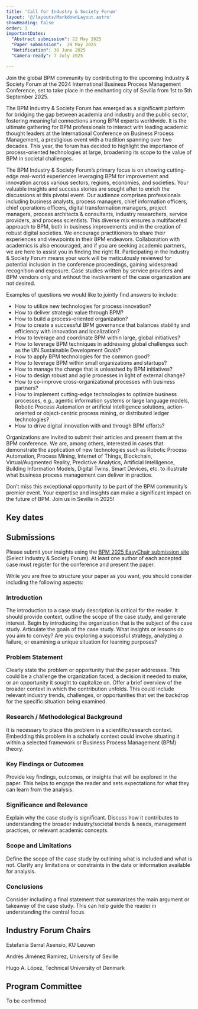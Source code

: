 ```yaml
---
title: 'Call for Industry & Society Forum'
layout: '@/layouts/MarkdownLayout.astro'
showHeading: false
order: 3
importantDates:
  "Abstract submission": 22 May 2025
  "Paper submission":  29 May 2025
  "Notification": 30 June 2025
  "Camera-ready": 7 July 2025

---
```


Join the global BPM community by contributing to the upcoming Industry & Society Forum at the 2024 International Business Process Management Conference, set to take place in the enchanting city of Sevilla from 1st to 5th September 2025.

The BPM Industry & Society Forum has emerged as a significant platform for bridging the gap between academia and industry and the public sector, fostering meaningful connections among BPM experts worldwide. It is the ultimate gathering for BPM professionals to interact with leading academic thought leaders at the International Conference on Business Process Management, a prestigious event with a tradition spanning over two decades. This year, the forum has decided to highlight the importance of process-oriented technologies at large, broadening its scope to the value of BPM in societal challenges.

The BPM Industry & Society Forum’s primary focus is on showing cutting-edge real-world experiences leveraging BPM for improvement and innovation across various sectors, regions, economies, and societies. Your valuable insights and success stories are sought after to enrich the discussions at this pivotal event. Our audience comprises professionals including business analysts, process managers, chief information officers, chief operations officers, digital transformation managers, project managers, process architects & consultants, industry researchers, service providers, and process scientists. This diverse mix ensures a multifaceted approach to BPM, both in business improvements and in the creation of robust digital societies. We encourage practitioners to share their experiences and viewpoints in their BPM endeavors. Collaboration with academics is also encouraged, and if you are seeking academic partners, we are here to assist you in finding the right fit. Participating in the Industry & Society Forum means your work will be meticulously reviewed for potential inclusion in the conference proceedings, gaining widespread recognition and exposure. Case studies written by service providers and BPM vendors only and without the involvement of the case organization are not desired.

Examples of questions we would like to jointly find answers to include:
- How to utilize new technologies for process innovation?
- How to deliver strategic value through BPM?
- How to build a process-oriented organization?
- How to create a successful BPM governance that balances stability and efficiency with innovation and localization?
- How to leverage and coordinate BPM within large, global initiatives?
- How to leverage BPM techniques in addressing global challenges such as the UN Sustainable Development Goals?
- How to apply BPM technologies for the common good?
- How to leverage BPM within small organizations and startups?
- How to manage the change that is unleashed by BPM initiatives?
- How to design robust and agile processes in light of external change?
- How to co-improve cross-organizational processes with business partners?
- How to implement cutting-edge technologies to optimize business processes, e.g., agentic information systems or large language models, Robotic Process Automation or artificial intelligence solutions, action-oriented or object-centric process mining, or distributed ledger technologies?
- How to drive digital innovation with and through BPM efforts?

Organizations are invited to submit their articles and present them at the BPM conference. We are, among others, interested in cases that demonstrate the application of new technologies such as Robotic Process Automation, Process Mining, Internet of Things, Blockchain, Virtual/Augmented Reality, Predictive Analytics, Artificial Intelligence, Building Information Models, Digital Twins, Smart Devices, etc. to illustrate what business process management can deliver in practice.

Don’t miss this exceptional opportunity to be part of the BPM community’s premier event. Your expertise and insights can make a significant impact on the future of BPM. Join us in Sevilla in 2025!

## Key dates
<ImportantDates importantDates={frontmatter.importantDates}/>


## Submissions
Please submit your insights using the [BPM 2025 EasyChair submission site](https://easychair.org/conferences/?conf=bpm2025)  (Select Industry & Society Forum). At least one author of each accepted case must register for the conference and present the paper.

While you are free to structure your paper as you want, you should consider including the following aspects:

### Introduction
The introduction to a case study description is critical for the reader. It should provide context, outline the scope of the case study, and generate interest. Begin by introducing the organization that is the subject of the case study. Articulate the goals of the case study. What insights or lessons do you aim to convey? Are you exploring a successful strategy, analyzing a failure, or examining a unique situation for learning purposes?

### Problem Statement
Clearly state the problem or opportunity that the paper addresses. This could be a challenge the organization faced, a decision it needed to make, or an opportunity it sought to capitalize on. Offer a brief overview of the broader context in which the contribution unfolds. This could include relevant industry trends, challenges, or opportunities that set the backdrop for the specific situation being examined.

### Research / Methodological Background
It is necessary to place this problem in a scientific/research context. Embedding this problem in a scholarly context could involve situating it within a selected framework or Business Process Management (BPM) theory.

### Key Findings or Outcomes
Provide key findings, outcomes, or insights that will be explored in the paper. This helps to engage the reader and sets expectations for what they can learn from the analysis.

### Significance and Relevance
Explain why the case study is significant. Discuss how it contributes to understanding the broader industry/societal trends & needs, management practices, or relevant academic concepts.

### Scope and Limitations
Define the scope of the case study by outlining what is included and what is not. Clarify any limitations or constraints in the data or information available for analysis.

### Conclusions
Consider including a final statement that summarizes the main argument or takeaway of the case study. This can help guide the reader in understanding the central focus.

## Industry Forum Chairs
Estefanía Serral Asensio, KU Leuven

Andrés Jiménez Ramírez, University of Seville

Hugo A. López, Technical University of Denmark

## Program Committee
To be confirmed


